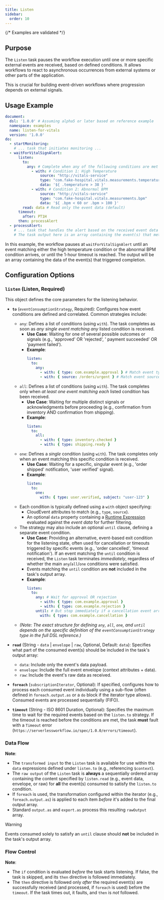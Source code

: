 ```yaml
---
title: Listen
sidebar:
  order: 10
---
```



{/* Examples are validated */}

## Purpose

The `Listen` task pauses the workflow execution until one or more specific external events are received, based on
defined conditions. It allows workflows to react to asynchronous occurrences from external systems or other parts of the
application.

This is crucial for building event-driven workflows where progression depends on external signals.

## Usage Example

```yaml
document:
  dsl: '1.0.0' # Assuming alpha5 or later based on reference example
  namespace: examples
  name: listen-for-vitals
  version: '1.0.0'
do:
  - startMonitoring:
    # ... task that initiates monitoring ...
  - waitForVitalSignAlert:
      listen:
        to:
          any: # Complete when any of the following conditions are met
            - with: # Condition 1: High Temperature
                source: "http://vitals-service"
                type: "com.fake-hospital.vitals.measurements.temperature"
                data: '${ .temperature > 38 }'
            - with: # Condition 2: Abnormal BPM
                source: "http://vitals-service"
                type: "com.fake-hospital.vitals.measurements.bpm"
                data: '${ .bpm < 60 or .bpm > 100 }'
        read: data # Read only the event data (default)
      timeout:
        after: PT1H
      then: processAlert
  - processAlert:
    # ... task that handles the alert based on the received event data ...
    # The task output here is an array containing the event(s) that met the condition
```

In this example, the workflow pauses at `waitForVitalSignAlert` until an event matching either the high temperature
condition or the abnormal BPM condition arrives, or until the 1-hour timeout is reached. The output will be an array
containing the data of the event(s) that triggered completion.

## Configuration Options

### `listen` (Listen, Required)

This object defines the core parameters for the listening behavior.

* **`to`** (`eventConsumptionStrategy`, Required): Configures how event conditions are defined and correlated. Common
  strategies include:
    * `any`: Defines a list of conditions (using `with`). The task completes as soon as *any single event matching any*
      listed condition is received.
        * **Use Case**: Waiting for one of several possible outcomes or signals (e.g., 'approved' OR 'rejected', '
          payment succeeded' OR 'payment failed').
        * **Example**:
          ```yaml
          listen:
            to:
              any:
                - with: { type: com.example.approval } # Match event type
                - with: { source: /orders/urgent } # Match event source
          ```
    * `all`: Defines a list of conditions (using `with`). The task completes only when *at least one event matching
      each* listed condition has been received.
        * **Use Case**: Waiting for multiple distinct signals or acknowledgments before proceeding (e.g., confirmation
          from inventory AND confirmation from shipping).
        * **Example**:
          ```yaml
          listen:
            to:
              all:
                - with: { type: inventory.checked }
                - with: { type: shipping.ready }
          ```
    * `one`: Defines a *single* condition (using `with`). The task completes only when an event matching this specific
      condition is received.
        * **Use Case**: Waiting for a specific, singular event (e.g., 'order shipped' notification, 'user verified'
          signal).
        * **Example**:
          ```yaml
          listen:
            to:
              one:
                with: { type: user.verified, subject: "user-123" } 
          ```
    * Each condition is typically defined using a `with` object specifying:
        * CloudEvent attributes to match (e.g., `type`, `source`).
        * An optional `data` property containing a [Runtime Expression](/docs/core-concepts/runtime-expressions/) evaluated against
          the *event data* for further filtering.
    * The strategy may also include an optional `until` clause, defining a separate event condition.
        * **Use Case**: Providing an alternative, event-based exit condition for the listening state, often used for
          cancellation or timeouts triggered by specific events (e.g., 'order cancelled', 'timeout notification').
          If an event matching the `until` condition is received, the `Listen` task terminates *immediately*, regardless
          of whether the main `any`/`all`/`one` conditions were satisfied.
        * Events matching the `until` condition are **not** included in the task's output array.
        * **Example**:
          ```yaml
          listen:
            to:
              any: # Wait for approval OR rejection
                - with: { type: com.example.approval }
                - with: { type: com.example.rejection }
              until: # But stop immediately if a cancellation event arrives
                with: { type: com.example.cancellation }
          ```
    * *(Note: The exact structure for defining `any`, `all`, `one`, and `until` depends on the specific definition of
      the `eventConsumptionStrategy` type in the full DSL reference.)*

* **`read`** (String - `data` | `envelope` | `raw`, Optional, Default: `data`): Specifies what part of the consumed
  event(s) should be included in the task's output array:
    * `data`: Include only the event's data payload.
    * `envelope`: Include the full event envelope (context attributes + data).
    * `raw`: Include the event's raw data as received.

* **`foreach`** (`subscriptionIterator`, Optional): If
  specified, configures how to process each consumed event individually using a sub-flow (often defined in
  `foreach.output.as` or a `do` block if the iterator type allows). Consumed events are processed sequentially (FIFO).

* **`timeout`** (String - ISO 8601 Duration, Optional): Specifies the maximum time to wait for the required events based
  on the `listen.to` strategy. If the timeout is reached before the conditions are met, the task **must** fault with a
  `Timeout` error (`https://serverlessworkflow.io/spec/1.0.0/errors/timeout`).

### Data Flow

<CommonTaskDataFlow />

**Note**:

* The `transformed input` to the `Listen` task is available for use within the `data` expressions defined under
  `listen.to` (e.g., referencing `$context`).
* The `raw output` of the `Listen` task is **always** a sequentially ordered array containing the content specified by
  `listen.read` (e.g., event data, envelope, or raw) for **all** the event(s) consumed to satisfy the `listen.to`
  condition.
* If `foreach` is used, the transformation configured within the iterator (e.g., `foreach.output.as`) is applied to each
  item *before* it's added to the final output array.
* Standard `output.as` and `export.as` process this resulting `rawOutput` array.

> [!WARNING]
> Events consumed solely to satisfy an `until` clause should **not** be included in the task's output array.

### Flow Control

<CommonTaskFlowControl />

**Note**:
*   The `if` condition is evaluated *before* the task starts listening. If false, the task is skipped, and its `then` directive is followed immediately.
*   The `then` directive is followed only *after* the required event(s) are successfully received (and processed, if `foreach` is used) before the `timeout`. If the task times out, it faults, and `then` is *not* followed. 